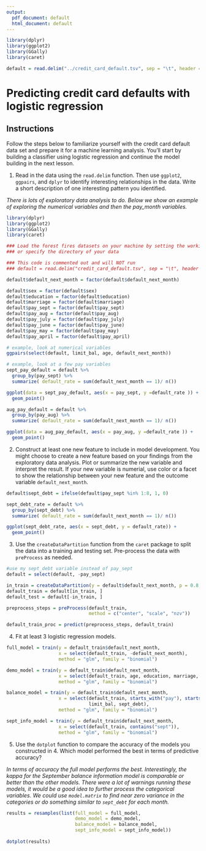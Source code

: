 ```yaml
---
output:
  pdf_document: default
  html_document: default
---
```


```r
library(dplyr)
library(ggplot2)
library(GGally)
library(caret)

default = read.delim("../credit_card_default.tsv", sep = "\t", header = TRUE)
```

# Predicting credit card defaults with logistic regression


## Instructions

Follow the steps below to familiarize yourself with the credit card default data set and prepare it for a machine learning analysis. You’ll start by building a classifier using logistic regression and continue the model building in the next lesson.

1. Read in the data using the `read.delim` function. Then use `ggplot2`, `ggpairs`, and `dplyr` to identify interesting relationships in the data. Write a short description of one interesting pattern you identified.

*There is lots of exploratory data analysis to do. Below we show an example of exploring the numerical variables and then the pay_month variables.*

```r
library(dplyr)
library(ggplot2)
library(GGally)
library(caret)

### Load the forest fires datasets on your machine by setting the working directory 
### or specify the directory of your data 

### This code is commented out and will NOT run
### default = read.delim("credit_card_default.tsv", sep = "\t", header = TRUE)
```

```r
default$default_next_month = factor(default$default_next_month)

default$sex = factor(default$sex)
default$education = factor(default$education)
default$marriage = factor(default$marriage)
default$pay_sept = factor(default$pay_sept)
default$pay_aug = factor(default$pay_aug)
default$pay_july = factor(default$pay_july)
default$pay_june = factor(default$pay_june)
default$pay_may = factor(default$pay_may)
default$pay_april = factor(default$pay_april)

# example, look at numerical variables 
ggpairs(select(default, limit_bal, age, default_next_month))
```

```r
# example, look at a few pay variables 
sept_pay_default = default %>%
  group_by(pay_sept) %>%
  summarize( default_rate = sum(default_next_month == 1)/ n())

ggplot(data = sept_pay_default, aes(x = pay_sept, y =default_rate )) +
  geom_point()

aug_pay_default = default %>%
  group_by(pay_aug) %>%
  summarize( default_rate = sum(default_next_month == 1)/ n())

ggplot(data = aug_pay_default, aes(x = pay_aug, y =default_rate )) +
  geom_point()


```

\clearpage

2. Construct at least one new feature to include in model development. You might choose to create a new feature based on your findings from the exploratory data analysis. Plot or summarize the new variable and interpret the result. If your new variable is numerial, use color or a facet to show the relationship between your new feature and the outcome variable `default_next_month`.

```r

default$sept_debt = ifelse(default$pay_sept %in% 1:8, 1, 0)

sept_debt_rate = default %>%
  group_by(sept_debt) %>%
  summarize( default_rate = sum(default_next_month == 1)/ n())

ggplot(sept_debt_rate, aes(x = sept_debt, y = default_rate)) +
  geom_point()

```

\clearpage

3. Use the `createDataPartition` function from the `caret` package to split the data into a training and testing set. Pre-process the data with `preProcess` as needed.

```r

#use my sept_debt variable instead of pay_sept
default = select(default, -pay_sept)

in_train = createDataPartition(y = default$default_next_month, p = 0.8, list = FALSE)
default_train = default[in_train, ]
default_test = default[-in_train, ]

preprocess_steps = preProcess(default_train,
                              method = c("center", "scale", "nzv"))

default_train_proc = predict(preprocess_steps, default_train)

```

4. Fit at least 3 logistic regression models.

```r
full_model = train(y = default_train$default_next_month,
                   x = select(default_train, -default_next_month),
                   method = "glm", family = "binomial")

demo_model = train(y = default_train$default_next_month,
                   x = select(default_train, age, education, marriage, sex),
                   method = "glm", family = "binomial")

balance_model = train(y = default_train$default_next_month,
                   x = select(default_train, starts_with("pay"), starts_with("bill"),
                              limit_bal, sept_debt),
                   method = "glm", family = "binomial")

sept_info_model = train(y = default_train$default_next_month,
                   x = select(default_train, contains("sept")),
                   method = "glm", family = "binomial")

```

5. Use the `dotplot` function to compare the accuracy of the models you constructed in 4. Which model performed the best in terms of predictive accuracy?

*In terms of accuracy the full model performs the best. Interestingly, the kappa for the September balance information model is comparable or better than the other models. There were a lot of warnings running these models, it would be a good idea to further process the categorical variables. We could use `model.matrix` to find near zero variance in the categories or do something similar to `sept_debt` for each month.*

```r
results = resamples(list(full_model = full_model,
                         demo_model = demo_model,
                         balance_model = balance_model,
                         sept_info_model = sept_info_model))
                    
dotplot(results)

```
